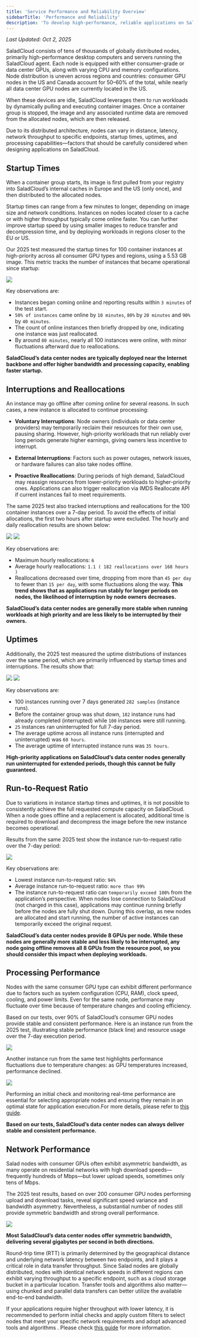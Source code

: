 ```yaml
---
title: 'Service Performance and Reliability Overview'
sidebarTitle: 'Performance and Reliability'
description: 'To develop high-performance, reliable applications on SaladCloud'
---
```


_Last Updated: Oct 2, 2025_

SaladCloud consists of tens of thousands of globally distributed nodes, primarily high-performance desktop computers and
servers running the SaladCloud agent. Each node is equipped with either consumer-grade or data center GPUs, along with
varying CPU and memory configurations. Node distribution is uneven across regions and countries: consumer GPU nodes in
the US and Canada account for 50–60% of the total, while nearly all data center GPU nodes are currently located in the
US.

When these devices are idle, SaladCloud leverages them to run workloads by dynamically pulling and executing container
images. Once a container group is stopped, the image and any associated runtime data are removed from the allocated
nodes, which are then released.

Due to its distributed architecture, nodes can vary in distance, latency, network throughput to specific endpoints,
startup times, uptimes, and processing capabilities—factors that should be carefully considered when designing
applications on SaladCloud.

## Startup Times

When a container group starts, its image is first pulled from your registry into SaladCloud’s internal caches in Europe
and the US (only once), and then distributed to the allocated nodes.

Startup times can range from a few minutes to longer, depending on image size and network conditions. Instances on nodes
located closer to a cache or with higher throughput typically come online faster. You can further improve startup speed
by using smaller images to reduce transfer and decompression time, and by deploying workloads in regions closer to the
EU or US.

Our 2025 test measured the startup times for 100 container instances at high-priority across all consumer GPU types and
regions, using a 5.53 GB image. This metric tracks the number of instances that became operational since startup:

<img src="/container-engine/images/sp1.png" />

Key observations are:

- Instances began coming online and reporting results within `3 minutes` of the test start.
- `50% of instances` came online by `10 minutes`, `80%` by `20 minutes` and `90%` by `40 minutes`.
- The count of online instances then briefly dropped by one, indicating one instance was just reallocated.
- By around `80 minutes`, nearly all 100 instances were online, with minor fluctuations afterward due to reallocations.

**SaladCloud’s data center nodes are typically deployed near the Internet backbone and offer higher bandwidth and
processing capacity, enabling faster startup.**

## Interruptions and Reallocations

An instance may go offline after coming online for several reasons. In such cases, a new instance is allocated to
continue processing:

- **Voluntary Interruptions**: Node owners (individuals or data center providers) may temporarily reclaim their
  resources for their own use, pausing sharing. However, high-priority workloads that run reliably over long periods
  generate higher earnings, giving owners less incentive to interrupt.

- **External Interruptions**: Factors such as power outages, network issues, or hardware failures can also take nodes
  offline.

- **Proactive Reallocations**: During periods of high demand, SaladCloud may reassign resources from lower-priority
  workloads to higher-priority ones. Applications can also trigger reallocation via IMDS Reallocate API if current
  instances fail to meet requirements.

The same 2025 test also tracked interruptions and reallocations for the 100 container instances over a 7-day period. To
avoid the effects of initial allocations, the first two hours after startup were excluded. The hourly and daily
reallocation results are shown below:

<img src="/container-engine/images/sp11.png" />
<img src="/container-engine/images/sp12.png" />

Key observations are:

- Maximum hourly reallocations: `6`
- Average hourly reallocations: `1.1 ( 182 reallocations over 168 hours )`
- Reallocations decreased over time, dropping from more than `45 per day` to fewer than `15 per day`, with some
  fluctuations along the way. **This trend shows that as applications run stably for longer periods on nodes, the
  likelihood of interruption by node owners decreases.**

**SaladCloud’s data center nodes are generally more stable when running workloads at high priority and are less likely
to be interrupted by their owners.**

## Uptimes

Additionally, the 2025 test measured the uptime distributions of instances over the same period, which are primarily
influenced by startup times and interruptions. The results show that:

<img src="/container-engine/images/sp13.png" />
<img src="/container-engine/images/sp14.png" />

Key observations are:

- 100 instances running over 7 days generated `282 samples` (instance runs).
- Before the container group was shut down, `182` instance runs had already completed (interrupted) while `100`
  instances were still running.
- `25` instances ran uninterrupted for full 7-day period.
- The average uptime across all instance runs (interrupted and uninterrupted) was `60 hours`.
- The average uptime of interrupted instance runs was `35 hours`.

**High-priority applications on SaladCloud’s data center nodes generally run uninterrupted for extended periods, though
this cannot be fully guaranteed.**

## Run-to-Request Ratio

Due to variations in instance startup times and uptimes, it is not possible to consistently achieve the full requested
compute capacity on SaladCloud. When a node goes offline and a replacement is allocated, additional time is required to
download and decompress the image before the new instance becomes operational.

Results from the same 2025 test show the instance run-to-request ratio over the 7-day period:

<img src="/container-engine/images/sp15.png" />

Key observations are:

- Lowest instance run-to-request ratio: `94%`
- Average instance run-to-request ratio: `more than 99%`
- The instance run-to-request ratio can `temporarily exceed 100%` from the application’s perspective. When nodes lose
  connection to SaladCloud (not charged in this case), applications may continue running briefly before the nodes are
  fully shut down. During this overlap, as new nodes are allocated and start running, the number of active instances can
  temporarily exceed the original request.

**SaladCloud’s data center nodes provide 8 GPUs per node. While these nodes are generally more stable and less likely to
be interrupted, any node going offline removes all 8 GPUs from the resource pool, so you should consider this impact
when deploying workloads.**

## Processing Performance

Nodes with the same consumer GPU type can exhibit different performance due to factors such as system configuration
(CPU, RAM), clock speed, cooling, and power limits. Even for the same node, performance may fluctuate over time because
of temperature changes and cooling efficiency.

Based on our tests, over 90% of SaladCloud’s consumer GPU nodes provide stable and consistent performance. Here is an
instance run from the 2025 test, illustrating stable performance (black line) and resource usage over the 7-day
execution period.

<img src="/container-engine/images/sp16.png" />

Another instance run from the same test highlights performance fluctuations due to temperature changes: as GPU
temperatures increased, performance declined.

<img src="/container-engine/images/sp17.png" />

Performing an initial check and monitoring real-time performance are essential for selecting appropriate nodes and
ensuring they remain in an optimal state for application execution.For more details, please refer to
[this guide](/container-engine/tutorials/performance/high-performance-apps#build-high-performance-applications).

**Based on our tests, SaladCloud’s data center nodes can always deliver stable and consistent performance.**

## Network Performance

Salad nodes with consumer GPUs often exhibit asymmetric bandwidth, as many operate on residential networks with high
download speeds—frequently hundreds of Mbps—but lower upload speeds, sometimes only tens of Mbps.

The 2025 test results, based on over 200 consumer GPU nodes performing upload and download tasks, reveal significant
speed variance and bandwidth asymmetry. Nevertheless, a substantial number of nodes still provide symmetric bandwidth
and strong overall performance.

<img src="/container-engine/images/sp4.png" />

**Most SaladCloud’s data center nodes offer symmetric bandwidth, delivering several gigabytes per second in both
directions.**

Round-trip time (RTT) is primarily determined by the geographical distance and underlying network latency between two
endpoints, and it plays a critical role in data transfer throughput. Since Salad nodes are globally distributed, nodes
with identical network speeds in different regions can exhibit varying throughput to a specific endpoint, such as a
cloud storage bucket in a particular location. Transfer tools and algorithms also matter—using chunked and parallel data
transfers can better utilize the available end-to-end bandwidth.

If your applications require higher throughput with lower latency, it is recommended to perform initial checks and apply
custom filters to select nodes that meet your specific network requirements and adopt advanced tools and algorithms .
Please check [this guide](/container-engine/tutorials/performance/high-performance-storage-solutions) for more
information.
